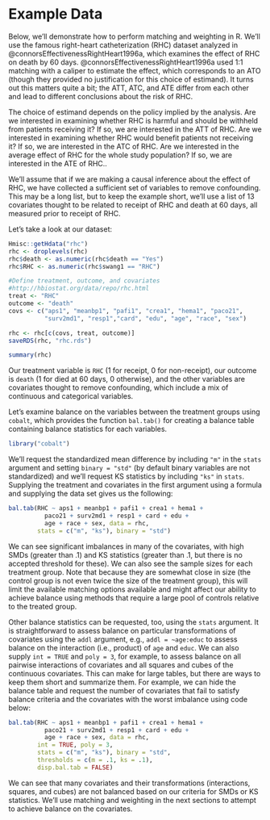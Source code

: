 # Example Data {#sec-example}

Below, we'll demonstrate how to perform matching and weighting in R. We'll use the famous right-heart catheterization (RHC) dataset analyzed in @connorsEffectivenessRightHeart1996a, which examines the effect of RHC on death by 60 days. @connorsEffectivenessRightHeart1996a used 1:1 matching with a caliper to estimate the effect, which corresponds to an ATO (though they provided no justification for this choice of estimand). It turns out this matters quite a bit; the ATT, ATC, and ATE differ from each other and lead to different conclusions about the risk of RHC.

The choice of estimand depends on the policy implied by the analysis. Are we interested in examining whether RHC is harmful and should be withheld from patients receiving it? If so, we are interested in the ATT of RHC. Are we interested in examining whether RHC would benefit patients not receiving it? If so, we are interested in the ATC of RHC. Are we interested in the average effect of RHC for the whole study population? If so, we are interested in the ATE of RHC..

We'll assume that if we are making a causal inference about the effect of RHC, we have collected a sufficient set of variables to remove confounding. This may be a long list, but to keep the example short, we'll use a list of 13 covariates thought to be related to receipt of RHC and death at 60 days, all measured prior to receipt of RHC.

Let's take a look at our dataset:

```r
Hmisc::getHdata("rhc")
rhc <- droplevels(rhc)
rhc$death <- as.numeric(rhc$death == "Yes")
rhc$RHC <- as.numeric(rhc$swang1 == "RHC")

#Define treatment, outcome, and covariates
#http://hbiostat.org/data/repo/rhc.html
treat <- "RHC"
outcome <- "death"
covs <- c("aps1", "meanbp1", "pafi1", "crea1", "hema1", "paco21",
          "surv2md1", "resp1","card", "edu", "age", "race", "sex")

rhc <- rhc[c(covs, treat, outcome)]
saveRDS(rhc, "rhc.rds")
```

```r
summary(rhc)
```

Our treatment variable is `RHC` (1 for receipt, 0 for non-receipt), our outcome is `death` (1 for died at 60 days, 0 otherwise), and the other variables are covariates thought to remove confounding, which include a mix of continuous and categorical variables.

Let's examine balance on the variables between the treatment groups using `cobalt`, which provides the function `bal.tab()` for creating a balance table containing balance statistics for each variables.

```r
library("cobalt")
```

We'll request the standardized mean difference by including `"m"` in the `stats` argument and setting `binary = "std"` (by default binary variables are not standardized) and we'll request KS statistics by including `"ks"` in `stats`. Supplying the treatment and covariates in the first argument using a formula and supplying the data set gives us the following:

```r
bal.tab(RHC ~ aps1 + meanbp1 + pafi1 + crea1 + hema1 +
          paco21 + surv2md1 + resp1 + card + edu +
          age + race + sex, data = rhc,
        stats = c("m", "ks"), binary = "std")
```

We can see significant imbalances in many of the covariates, with high SMDs (greater than .1) and KS statistics (greater than .1, but there is no accepted threshold for these). We can also see the sample sizes for each treatment group. Note that because they are somewhat close in size (the control group is not even twice the size of the treatment group), this will limit the available matching options available and might affect our ability to achieve balance using methods that require a large pool of controls relative to the treated group.

Other balance statistics can be requested, too, using the `stats` argument. It is straightforward to assess balance on particular transformations of covariates using the `addl` argument, e.g., `addl = ~age:educ` to assess balance on the interaction (i.e., product) of `age` and `educ`. We can also supply `int = TRUE` and `poly = 3`, for example, to assess balance on all pairwise interactions of covariates and all squares and cubes of the continuous covariates. This can make for large tables, but there are ways to keep them short and summarize them. For example, we can hide the balance table and request the number of covariates that fail to satisfy balance criteria and the covariates with the worst imbalance using code below:

```r
bal.tab(RHC ~ aps1 + meanbp1 + pafi1 + crea1 + hema1 +
          paco21 + surv2md1 + resp1 + card + edu +
          age + race + sex, data = rhc,
        int = TRUE, poly = 3,
        stats = c("m", "ks"), binary = "std",
        thresholds = c(m = .1, ks = .1),
        disp.bal.tab = FALSE)
```

We can see that many covariates and their transformations (interactions, squares, and cubes) are not balanced based on our criteria for SMDs or KS statistics. We'll use matching and weighting in the next sections to attempt to achieve balance on the covariates.
